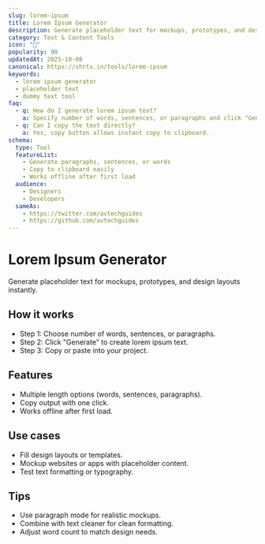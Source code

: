 ```yaml
---
slug: lorem-ipsum
title: Lorem Ipsum Generator
description: Generate placeholder text for mockups, prototypes, and design layouts instantly.
category: Text & Content Tools
icon: "📄"
popularity: 90
updatedAt: 2025-10-08
canonical: https://shrtx.in/tools/lorem-ipsum
keywords:
  - lorem ipsum generator
  - placeholder text
  - dummy text tool
faq:
  - q: How do I generate lorem ipsum text?
    a: Specify number of words, sentences, or paragraphs and click "Generate" to get placeholder text.
  - q: Can I copy the text directly?
    a: Yes, copy button allows instant copy to clipboard.
schema:
  type: Tool
  featureList:
    - Generate paragraphs, sentences, or words
    - Copy to clipboard easily
    - Works offline after first load
  audience:
    - Designers
    - Developers
  sameAs:
    - https://twitter.com/avtechguides
    - https://github.com/avtechguides
---
```



# Lorem Ipsum Generator

Generate placeholder text for mockups, prototypes, and design layouts instantly.

<LoremIpsumGenerator client:only="react" />

## How it works

- Step 1: Choose number of words, sentences, or paragraphs.
- Step 2: Click "Generate" to create lorem ipsum text.
- Step 3: Copy or paste into your project.

## Features

- Multiple length options (words, sentences, paragraphs).
- Copy output with one click.
- Works offline after first load.

## Use cases

- Fill design layouts or templates.
- Mockup websites or apps with placeholder content.
- Test text formatting or typography.

## Tips

- Use paragraph mode for realistic mockups.
- Combine with text cleaner for clean formatting.
- Adjust word count to match design needs.
